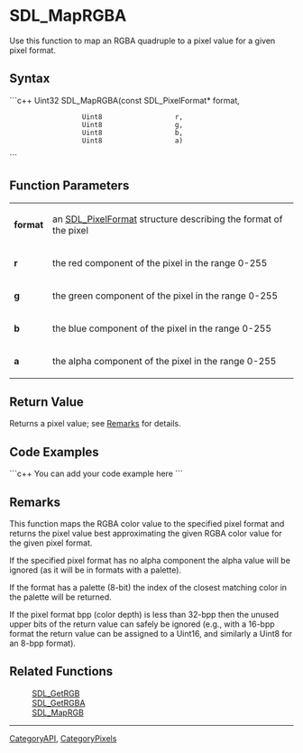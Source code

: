 
= SDL_MapRGBA =
Use this function to map an RGBA quadruple to a pixel value for a given pixel format.


== Syntax ==
```c++
Uint32 SDL_MapRGBA(const SDL_PixelFormat* format,
                   Uint8                  r, 
                   Uint8                  g, 
                   Uint8                  b,
                   Uint8                  a)
```

== Function Parameters ==
{|
|'''format'''
|an [[SDL_PixelFormat]] structure describing the format of the pixel
|-
|'''r'''
|the red component of the pixel in the range 0-255
|-
|'''g'''
|the green component of the pixel in the range 0-255
|-
|'''b'''
|the blue component of the pixel in the range 0-255
|-
|'''a'''
|the alpha component of the pixel in the range 0-255
|}

== Return Value ==
Returns a pixel value; see [[#Remarks|Remarks]] for details.

== Code Examples ==
```c++
You can add your code example here
```

== Remarks ==
This function maps the RGBA color value to the specified pixel format and returns the pixel value best approximating the given RGBA color value for the given pixel format.

If the specified pixel format has no alpha component the alpha value will be ignored (as it will be in formats with a palette).

If the format has a palette (8-bit) the index of the closest matching color in the palette will be returned.

If the pixel format bpp (color depth) is less than 32-bpp then the unused upper bits of the return value can safely be ignored (e.g., with a 16-bpp format the return value can be assigned to a Uint16, and similarly a Uint8 for an 8-bpp format). 

== Related Functions ==
:[[SDL_GetRGB]]
:[[SDL_GetRGBA]]
:[[SDL_MapRGB]]

----
[[CategoryAPI]], [[CategoryPixels]]
